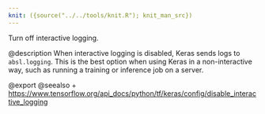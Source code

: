 ```yaml
---
knit: ({source("../../tools/knit.R"); knit_man_src})
---
```

Turn off interactive logging.

@description
When interactive logging is disabled, Keras sends logs to `absl.logging`.
This is the best option when using Keras in a non-interactive
way, such as running a training or inference job on a server.

@export
@seealso
+ <https://www.tensorflow.org/api_docs/python/tf/keras/config/disable_interactive_logging>
